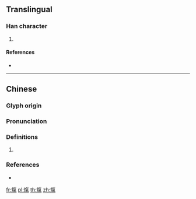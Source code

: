 {{character info/new}}
==Translingual==

===Han character===
{{Han char|rn=86|rad=火|as=10|sn=14|four=98817|canj=FOND|ids=⿰火氣}}

# {{defn|Han|sort=火10}}

====References====
* {{Han ref|kx=0678.360|dkj=19283|dj=1090.250|hdz=32223.110|uh=7182|ud=29058|bh=E2BF|bd=58047}}

----

==Chinese==
{{zh-forms}}

===Glyph origin===
{{Han etym}}

===Pronunciation===
{{zh-pron
|m=xì
|c=hei3
|mc=y
|oc=y
|cat=
}}

===Definitions===
{{zh-hanzi}}

# {{rfdef|zh}}

===References===
* {{R:twedu|B02421}}

[[fr:熂]]
[[pl:熂]]
[[th:熂]]
[[zh:熂]]
